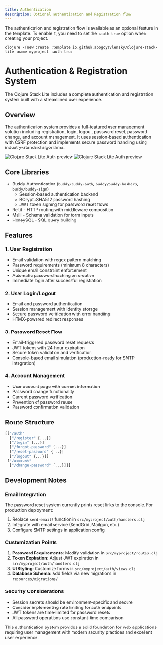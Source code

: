 ```yaml
---
title: Authentication
description: Optional authentication and Registration flow
---
```


The authentication and registration flow is available as an optional feature in the template. To enable it, you need to set the `:auth true` option when creating your project.

```shell
clojure -Tnew create :template io.github.abogoyavlensky/clojure-stack-lite :name myproject :auth true
```

# Authentication & Registration System

The Clojure Stack Lite includes a complete authentication and registration system built with a streamlined user experience.

## Overview

The authentication system provides a full-featured user management solution including registration, login, logout, password reset, password change, and account management. It uses session-based authentication with CSRF protection and implements secure password handling using industry-standard algorithms.

![Clojure Stack Lite Auth preview](@/public/lite_auth_login.png)
![Clojure Stack Lite Auth preview](@/public/lite_auth_register.png)

## Core Libraries

- Buddy Authentication (`buddy/buddy-auth`, `buddy/buddy-hashers`, `buddy/buddy-sign`)
  - Session-based authentication backend
  - BCrypt+SHA512 password hashing 
  - JWT token signing for password reset flows
- Reitit - HTTP routing with middleware composition
- Malli - Schema validation for form inputs
- HoneySQL - SQL query building

## Features

### 1. User Registration

- Email validation with regex pattern matching
- Password requirements (minimum 8 characters)
- Unique email constraint enforcement
- Automatic password hashing on creation
- Immediate login after successful registration

### 2. User Login/Logout

- Email and password authentication
- Session management with identity storage
- Secure password verification with error handling
- HTMX-powered redirect responses

### 3. Password Reset Flow

- Email-triggered password reset requests
- JWT tokens with 24-hour expiration 
- Secure token validation and verification
- Console-based email simulation (production-ready for SMTP integration)

### 4. Account Management 

- User account page with current information
- Password change functionality
- Current password verification
- Prevention of password reuse
- Password confirmation validation


## Route Structure

```clojure
[["/auth"
  ["/register" {...}]
  ["/login" {...}]
  ["/forgot-password" {...}]
  ["/reset-password" {...}]
  ["/logout" {...}]]
 ["/account"
  ["/change-password" {...}]]]
```

## Development Notes

### Email Integration

The password reset system currently prints reset links to the console. For production deployment:

1. Replace `send-email!` function in `src/myproject/auth/handlers.clj`
2. Integrate with email service (SendGrid, Mailgun, etc.)
3. Configure SMTP settings in application config

### Customization Points

1. **Password Requirements**: Modify validation in `src/myproject/routes.clj`
2. **Token Expiration**: Adjust JWT expiration in `src/myproject/auth/handlers.clj`
3. **UI Styling**: Customize forms in `src/myproject/auth/views.clj`
4. **Database Schema**: Add fields via new migrations in `resources/migrations/`

### Security Considerations

- Session secrets should be environment-specific and secure
- Consider implementing rate limiting for auth endpoints
- JWT tokens are time-limited for password resets
- All password operations use constant-time comparison

This authentication system provides a solid foundation for web applications requiring user management with modern security practices and excellent user experience.